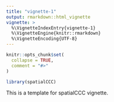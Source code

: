 ```yaml
---
title: "vignette-1"
output: rmarkdown::html_vignette
vignette: >
  %\VignetteIndexEntry{vignette-1}
  %\VignetteEngine{knitr::rmarkdown}
  %\VignetteEncoding{UTF-8}
---
```


```r
knitr::opts_chunk$set(
  collapse = TRUE,
  comment = "#>"
)
```

```r
library(spatialCCC)
```

This is a template for spatialCCC vignette.
